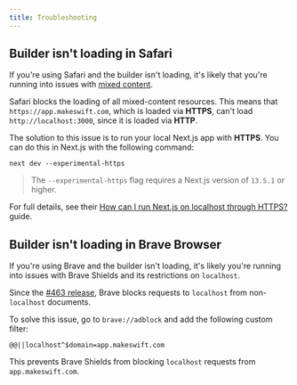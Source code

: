 ```yaml
---
title: Troubleshooting
---
```


## Builder isn't loading in Safari

If you're using Safari and the builder isn't loading, it's likely that you're running into issues
with [mixed content](https://developer.mozilla.org/en-US/Web/Security/Mixed_content).

Safari blocks the loading of all mixed-content resources. This means that `https://app.makeswift.com`,
which is loaded via **HTTPS**, can't load `http://localhost:3000`, since it is loaded via **HTTP**.

The solution to this issue is to run your local Next.js app with **HTTPS**. You can do this in Next.js with the following command:

```
next dev --experimental-https
```

> The `--experimental-https` flag requires a Next.js version of `13.5.1` or higher.

For full details, see their [How can I run Next.js on localhost through HTTPS?](https://vercel.com/guides/access-nextjs-localhost-https-certificate-self-signed) guide.

## Builder isn't loading in Brave Browser

If you're using Brave and the builder isn't loading, it's likely you're running into issues with
Brave Shields and its restrictions on `localhost`.

Since the [#463 release](https://github.com/brave/adblock-lists/pull/463), Brave blocks requests to
`localhost` from non-`localhost` documents.

To solve this issue, go to `brave://adblock` and add the following custom filter:

```
@@||localhost^$domain=app.makeswift.com
```

This prevents Brave Shields from blocking `localhost` requests from `app.makeswift.com`.
